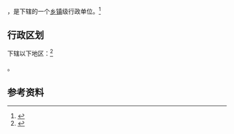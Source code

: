 {{中国乡级行政区|32/02/13/006/000}}

'''{{PAGENAMEBASE}}'''，是{{PRC admin/fullname|32/02/13/006/000|3}}下辖的一个[[乡镇|乡镇]]级行政单位。<ref>{{PRC admin/ref sgc|{{PRC admin/parent|32/02/13/006/000}}}}</ref>

== 行政区划 ==

{{PAGENAMEBASE}}下辖以下地区：<ref>{{PRC admin/ref sgc|32/02/13/006/000}}</ref>

{{PRC admin/children|32/02/13/006/000}}。

== 参考资料 ==

{{reflist}}

{{行政区划小作品}}
{{PRC admin/navcat|32/02/13/006/000}}